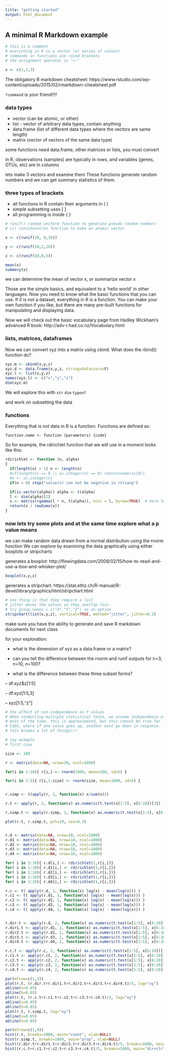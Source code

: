 ```yaml
---
title: "getting started"
output: html_document
---
```

## A minimal R Markdown example

```r

# this is a comment
# everything in R is a vector (or series of values)
# commands or functions use round brackets
# the assignment operator is "<-"

x <- c(1,2,3)
```

The obligatory R markdown cheatsheet: https://www.rstudio.com/wp-content/uploads/2015/02/rmarkdown-cheatsheet.pdf

`?command` is your friend!!!!

### data types
- vector (can be atomic, or other)
- list - vector of arbitrary data types, contain anything
- data.frame (list of different data types where the vectors are same length)
- matrix (vector of vectors of the same data type)

some functions need data.frame, other matrices or lists, you must convert

in R, observations (samples) are typically in rows, and variables (genes, OTUs, etc) are in columns

lets make 3 vectors and examine them
These functions generate random numbers and we can get summary statistics of them.

### three types of brackets
- all functions in R contain their arguments in ( )
- simple subsetting uses [ ]
- all programming is inside { }


```r

# runif() random uniform function to generate pseudo random numbers
# c() concatenation function to make an atomic vector

x <- c(runif(10, 0,10))

y <- c(runif(10,2,10))

z <- c(runif(10,0,5))

mean(x)
summary(x)

```

we can determine the mean of vector x, or summarize vector x


Those are the simple basics, and equivalent to a 'hello world' in other languages. Now you need to know what the basic functions that you can use. If it is not a dataset, everything in R is a function. You can make your own function if you like, but there are many pre-built functions for manipulating and displaying data.

Now we will check out the basic vocabulary page from Hadley Wickham's advanced R book: http://adv-r.had.co.nz/Vocabulary.html


### lists, matrices, dataframes

Now we can convert xyz into a matrix using cbind. What does the rbind() function do?

```r
xyz.m <- cbind(x,y,z)
xyz.d <- data.frame(x,y,z, stringsAsFactors=F)
xyz.l <- list(x,y,z)
names(xyz.l) <- c("x","y","z")
dim(xyz.m)
```

We will explore this with
`str`
`dim`
`typeof`

and work on subsetting the data

### functions

Everything that is not data in R is a function. Functions are defined as:

`function.name <- function (parameters) {code}`

So for example, the rdirichlet function that we will use in a moment looks like this:

```r
rdirichlet <- function (n, alpha)
{
  if(length(n) > 1) n <- length(n)
  #if(length(n) == 0 || as.integer(n) == 0) return(numeric(0))
  #n <- as.integer(n)
  if(n < 0) stop("value(n) can not be negative in rtriang")

  if(is.vector(alpha)) alpha <- t(alpha)
  l <- dim(alpha)[2]
  x <- matrix(rgamma(l * n, t(alpha)), ncol = l, byrow=TRUE)  # Gere le recycling
  return(x / rowSums(x))
}
```


### now lets try some plots and at the same time explore what a p value means

we can make random data drawn from a normal distribution using the rnorm function
We can explore by examining the data graphically using either boxplots or stripcharts

generates a boxplot: http://flowingdata.com/2008/02/15/how-to-read-and-use-a-box-and-whisker-plot/
```r
boxplot(x,y,z)
```
generates a stripchart: https://stat.ethz.ch/R-manual/R-devel/library/graphics/html/stripchart.html

```r
# one thing is that they require a list
# jitter moves the values so they overlap less
# try group.names = c("X","Y","Z") as an option
stripchart(list(x,y,z), vertical=TRUE, method="jitter", jitter=0.2)
```

make sure you have the ability to generate and save R markdown documents for next class

for your exploration:

- what is the dimension of xyz as a data.frame or a matrix?

- can you tell the difference between the rnorm and runif outputs for n=3, n=10, n=100?

- what is the difference between these three subset forms?

-- df.xyz$z[1:5]

-- df.xyz[1:5,3]

-- xyz[1:5,"z"]

```r

# the effect of non-independence on P values
# When conducting multiple statistical tests, we assume independence of the tests
# most of the time, this is approximated, but this cannot be true for
# CoDa, where if one value goes up, another must go down in response.
# this breaks a lot of things!!!

# toy example
# first case

size <- 100

r <- matrix(data=NA, nrow=10, ncol=1000)

for(i in 1:10){ r[i,] <- rnorm(1000, mean=100, sd=5) }

for(i in 1:5){ r[i,1:size] <- rnorm(size, mean=1000, sd=5) }


r.simp <- t(apply(r, 1, function(x) x/sum(x)))

r.t <- apply(r, 2, function(x) as.numeric(t.test(x[1:5], x[6:10])[3]) )

r.simp.t <- apply(r.simp, 2, function(x) as.numeric(t.test(x[1:5], x[6:10])[3]) )

plot(r.t, r.simp.t, pch=19, cex=0.2)


r.d <- matrix(data=NA, nrow=10, ncol=1000)
r.d1 <- matrix(data=NA, nrow=10, ncol=1000)
r.d2 <- matrix(data=NA, nrow=10, ncol=1000)
r.d3 <- matrix(data=NA, nrow=10, ncol=1000)
r.d4 <- matrix(data=NA, nrow=10, ncol=1000)

for( i in 1:10){ r.d[i,] <- rdirichlet(1,r[i,])}
for( i in 1:10){ r.d1[i,] <- rdirichlet(1,r[i,])}
for( i in 1:10){ r.d2[i,] <- rdirichlet(1,r[i,])}
for( i in 1:10){ r.d3[i,] <- rdirichlet(1,r[i,])}
for( i in 1:10){ r.d4[i,] <- rdirichlet(1,r[i,])}

r.c <- t( apply(r.d, 1, function(x) log(x) - mean(log(x))) )
r.c1 <- t( apply(r.d1, 1, function(x) log(x) - mean(log(x))) )
r.c2 <- t( apply(r.d2, 1, function(x) log(x) - mean(log(x))) )
r.c3 <- t( apply(r.d3, 1, function(x) log(x) - mean(log(x))) )
r.c4 <- t( apply(r.d4, 1, function(x) log(x) - mean(log(x))) )


r.dir.t <- apply(r.d, 2, function(x) as.numeric(t.test(x[1:5], x[6:10])[3]) )
r.dir1.t <- apply(r.d1, 2, function(x) as.numeric(t.test(x[1:5], x[6:10])[3]) )
r.dir2.t <- apply(r.d2, 2, function(x) as.numeric(t.test(x[1:5], x[6:10])[3]) )
r.dir3.t <- apply(r.d3, 2, function(x) as.numeric(t.test(x[1:5], x[6:10])[3]) )
r.dir4.t <- apply(r.d4, 2, function(x) as.numeric(t.test(x[1:5], x[6:10])[3]) )

r.c.t <- apply(r.c, 2, function(x) as.numeric(t.test(x[1:5], x[6:10])[3]) )
r.c1.t <- apply(r.c1, 2, function(x) as.numeric(t.test(x[1:5], x[6:10])[3]) )
r.c2.t <- apply(r.c2, 2, function(x) as.numeric(t.test(x[1:5], x[6:10])[3]) )
r.c3.t <- apply(r.c3, 2, function(x) as.numeric(t.test(x[1:5], x[6:10])[3]) )
r.c4.t <- apply(r.c4, 2, function(x) as.numeric(t.test(x[1:5], x[6:10])[3]) )

par(mfrow=c(1,3))
plot(r.t, (r.dir.t+r.dir1.t+r.dir2.t+r.dir3.t+r.dir4.t)/5, log="xy")
abline(v=0.05)
abline(h=0.05)
plot(r.t, (r.c.t+r.c1.t+r.c2.t+r.c3.t+r.c4.t)/5, log="xy")
abline(v=0.05)
abline(h=0.05)
plot(r.t, r.simp.t, log="xy")
abline(v=0.05)
abline(h=0.05)

par(mfrow=c(1,4))
hist(r.t, breaks=1000, main="count", xlab=NULL)
hist(r.simp.t, breaks=1000, main="prop", xlab=NULL)
hist((r.dir.t+r.dir1.t+r.dir2.t+r.dir3.t+r.dir4.t)/5, breaks=1000, main="dir", xlab=NULL)
hist((r.c.t+r.c1.t+r.c2.t+r.c3.t+r.c4.t)/5, breaks=1000, main="dir+clr", xlab=NULL)

```

